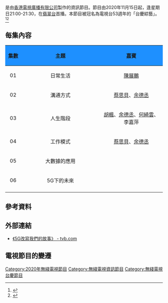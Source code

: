 {{UTC+8}}
{{無綫節目
| 中文節目名   = 5G改寫我們的故事
| 英文節目名   = 
| 別名         =
| 圖片         =
| 翡翠台首播日期 = 2020年11月15日
| 翡翠台首播時間 = 逢星期日 21:00至21:30
| 監製         = [[蘇敏儀|蘇敏儀]]
| 編導         = 
| 編審         = 
| 集數         = 6
| 類型         = 資訊
| 製作公司     = [[電視廣播有限公司|電視廣播有限公司]]
| 外景         = {{HKG}}
| 主持         = [[洪永城|洪永城]]
| 旁白         = 
| 網頁         = https://programme.tvb.com/variety/5gchangeourlivesworkingtitle
}}
{{engname|《'''5G改寫我們的故事'''》|5g change our Lives Working Title}} 是由[[香港|香港]][[電視廣播有限公司|電視廣播有限公司]]製作的資訊節目。節目由2020年11月15日起，逢星期日21:00-21:30，在[[翡翠台|翡翠台]]首播。本節目被冠名為電視台53週年的「台慶綜藝」。<ref>{{Cite web |url=https://hd.stheadline.com/life/ent/realtime/1923439/%E5%8D%B3%E6%99%82-%E5%A8%9B%E6%A8%82-%E4%B8%80%E8%AC%9B%E8%BF%BD%E5%A5%B3%E4%BB%94%E5%8D%B3%E6%89%AF%E9%96%8B%E8%A9%B1%E9%A1%8C-%E6%B4%AA%E6%B0%B8%E5%9F%8E%E8%AE%9A%E8%87%AA%E5%B7%B1%E6%9C%89%E5%85%A7%E6%B6%B5 |title=一講追女仔即扯開話題 洪永城讚自己有內涵 |accessdate=2020-11-22 |archive-date=2020-11-19 |archive-url=https://web.archive.org/web/20201119115753/https://hd.stheadline.com/life/ent/realtime/1923439/%E5%8D%B3%E6%99%82-%E5%A8%9B%E6%A8%82-%E4%B8%80%E8%AC%9B%E8%BF%BD%E5%A5%B3%E4%BB%94%E5%8D%B3%E6%89%AF%E9%96%8B%E8%A9%B1%E9%A1%8C-%E6%B4%AA%E6%B0%B8%E5%9F%8E%E8%AE%9A%E8%87%AA%E5%B7%B1%E6%9C%89%E5%85%A7%E6%B6%B5 |dead-url=no }}</ref><ref>{{Cite web |url=http://www.hkcna.hk/content/2020/1113/861874_3.shtml |title=無線電視舉行《5G改寫我們的故事》記者會 |accessdate=2020-11-22 |archive-date=2020-11-24 |archive-url=https://web.archive.org/web/20201124103549/http://www.hkcna.hk/content/2020/1113/861874_3.shtml |dead-url=no }}</ref>

==每集內容==
{|class="wikitable sortable" style="width:50%"
|-style="color:white" align="center"
!width="1%" style="background-color:dodgerblue"|集數!!width="5%" style="background-color:dodgerblue"|主題!!width="5%" style="background-color:dodgerblue"|嘉賓
|-
|align="center"|01||align="center"|日常生活||align="center"|[[陳展鵬|陳展鵬]]
|-
|align="center"|02||align="center"|溝通方式||align="center"|[[蔡思貝|蔡思貝]]、[[余德丞|余德丞]]
|-
|align="center"|03||align="center"|人生階段||align="center"|[[胡楓|胡楓]]、[[余德丞|余德丞]]、[[何綺雲|何綺雲]]、李嘉萍
|-
|align="center"|04||align="center"|工作模式||align="center"|[[蔡思貝|蔡思貝]]、[[余德丞|余德丞]]
|-
|align="center"|05||align="center"|大數據的應用||
|-
|align="center"|06||align="center"|5G下的未來||
|-
|}

==參考資料==
{{reflist}}
==外部連結==
*[https://programme.tvb.com/variety/5gchangeourlivesworkingtitle/ 《5G改寫我們的故事》 - tvb.com]{{Wayback|url=https://programme.tvb.com/variety/5gchangeourlivesworkingtitle/ |date=20201112184341 }}

==電視節目的變遷==
{{電視節目的變遷
|電視台={{HK}} [[無綫電視|無綫電視]][[翡翠台|翡翠台]]
|播放檔次=逢星期日 21:00—21:30（首播）
|節目名稱=[[5G改寫我們的故事|5G改寫我們的故事]]<br>（2020.11.15－2020.12.20）
|上一節目=[[香港原味道|香港原味道]]（第五輯）<br>（2020.10.11－2020.11.08）
|下一節目=
}}

[[Category:2020年無綫電視節目|Category:2020年無綫電視節目]]
[[Category:無綫電視資訊節目|Category:無綫電視資訊節目]]
[[Category:無綫電視台慶節目|Category:無綫電視台慶節目]]